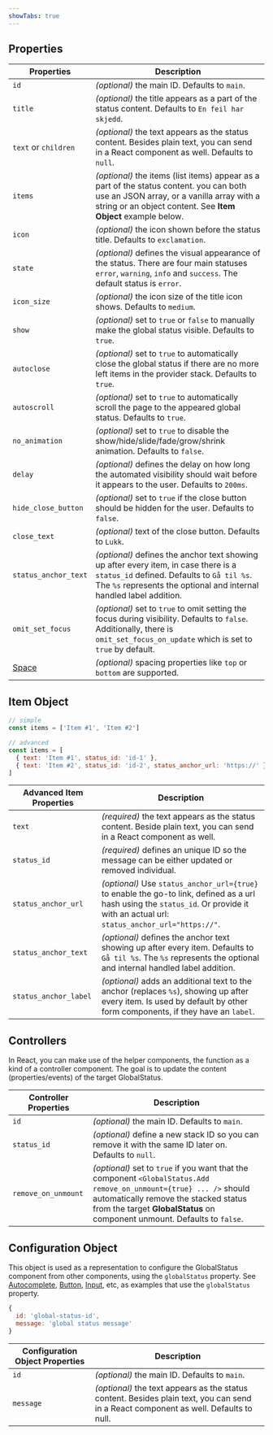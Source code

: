 ```yaml
---
showTabs: true
---
```



## Properties

| Properties                              | Description                                                                                                                                                                                              |
| --------------------------------------- | -------------------------------------------------------------------------------------------------------------------------------------------------------------------------------------------------------- |
| `id`                                    | _(optional)_ the main ID. Defaults to `main`.                                                                                                                                                            |
| `title`                                 | _(optional)_ the title appears as a part of the status content. Defaults to `En feil har skjedd`.                                                                                                        |
| `text` or `children`                    | _(optional)_ the text appears as the status content. Besides plain text, you can send in a React component as well. Defaults to `null`.                                                                  |
| `items`                                 | _(optional)_ the items (list items) appear as a part of the status content. you can both use an JSON array, or a vanilla array with a string or an object content. See **Item Object** example below.    |
| `icon`                                  | _(optional)_ the icon shown before the status title. Defaults to `exclamation`.                                                                                                                          |
| `state`                                 | _(optional)_ defines the visual appearance of the status. There are four main statuses `error`, `warning`, `info` and `success`. The default status is `error`.                                          |
| `icon_size`                             | _(optional)_ the icon size of the title icon shows. Defaults to `medium`.                                                                                                                                |
| `show`                                  | _(optional)_ set to `true` or `false` to manually make the global status visible. Defaults to `true`.                                                                                                    |
| `autoclose`                             | _(optional)_ set to `true` to automatically close the global status if there are no more left items in the provider stack. Defaults to `true`.                                                           |
| `autoscroll`                            | _(optional)_ set to `true` to automatically scroll the page to the appeared global status. Defaults to `true`.                                                                                           |
| `no_animation`                          | _(optional)_ set to `true` to disable the show/hide/slide/fade/grow/shrink animation. Defaults to `false`.                                                                                               |
| `delay`                                 | _(optional)_ defines the delay on how long the automated visibility should wait before it appears to the user. Defaults to `200ms`.                                                                      |
| `hide_close_button`                     | _(optional)_ set to `true` if the close button should be hidden for the user. Defaults to `false`.                                                                                                       |
| `close_text`                            | _(optional)_ text of the close button. Defaults to `Lukk`.                                                                                                                                               |
| `status_anchor_text`                    | _(optional)_ defines the anchor text showing up after every item, in case there is a `status_id` defined. Defaults to `Gå til %s`. The `%s` represents the optional and internal handled label addition. |
| `omit_set_focus`                        | _(optional)_ set to `true` to omit setting the focus during visibility. Defaults to `false`. Additionally, there is `omit_set_focus_on_update` which is set to `true` by default.                        |
| [Space](/uilib/layout/space/properties) | _(optional)_ spacing properties like `top` or `bottom` are supported.                                                                                                                                    |

## Item Object

```js
// simple
const items = ['Item #1', 'Item #2']

// advanced
const items = [
  { text: 'Item #1', status_id: 'id-1' },
  { text: 'Item #2', status_id: 'id-2', status_anchor_url: 'https://' },
]
```

| Advanced Item Properties | Description                                                                                                                                                                          |
| ------------------------ | ------------------------------------------------------------------------------------------------------------------------------------------------------------------------------------ |
| `text`                   | _(required)_ the text appears as the status content. Beside plain text, you can send in a React component as well.                                                                   |
| `status_id`              | _(required)_ defines an unique ID so the message can be either updated or removed individual.                                                                                        |
| `status_anchor_url`      | _(optional)_ Use `status_anchor_url={true}` to enable the go-to link, defined as a url hash using the `status_id`. Or provide it with an actual url: `status_anchor_url="https://"`. |
| `status_anchor_text`     | _(optional)_ defines the anchor text showing up after every item. Defaults to `Gå til %s`. The `%s` represents the optional and internal handled label addition.                     |
| `status_anchor_label`    | _(optional)_ adds an additional text to the anchor (replaces `%s`), showing up after every item. Is used by default by other form components, if they have an `label`.               |

## Controllers

In React, you can make use of the helper components, the function as a kind of a controller component.
The goal is to update the content (properties/events) of the target GlobalStatus.

<GlobalStatusExampleControllers />

| Controller Properties | Description                                                                                                                                                                                                                              |
| --------------------- | ---------------------------------------------------------------------------------------------------------------------------------------------------------------------------------------------------------------------------------------- |
| `id`                  | _(optional)_ the main ID. Defaults to `main`.                                                                                                                                                                                            |
| `status_id`           | _(optional)_ define a new stack ID so you can remove it with the same ID later on. Defaults to `null`.                                                                                                                                   |
| `remove_on_unmount`   | _(optional)_ set to `true` if you want that the component `<GlobalStatus.Add remove_on_unmount={true} ... />` should automatically remove the stacked status from the target **GlobalStatus** on component unmount. Defaults to `false`. |

## Configuration Object

This object is used as a representation to configure the GlobalStatus component from other components, using the `globalStatus` property.
See [Autocomplete](/uilib/components/autocomplete/properties), [Button](/uilib/components/button/properties), [Input](/uilib/components/input/properties), etc, as examples that use the `globalStatus` property.

```js
{
  id: 'global-status-id',
  message: 'global status message'
}
```

| Configuration Object Properties | Description                                                                                                                           |
| ------------------------------- | ------------------------------------------------------------------------------------------------------------------------------------- |
| `id`                            | _(optional)_ the main ID. Defaults to `main`.                                                                                         |
| `message`                       | _(optional)_ the text appears as the status content. Besides plain text, you can send in a React component as well. Defaults to null. |
